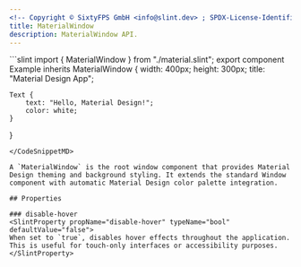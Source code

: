 ```yaml
---
<!-- Copyright © SixtyFPS GmbH <info@slint.dev> ; SPDX-License-Identifier: MIT -->
title: MaterialWindow
description: MaterialWindow API.
---
```



<CodeSnippetMD imagePath="" noScreenShot scale="3" imageWidth="300" imageHeight="200" imageAlt="">
```slint
import { MaterialWindow } from "./material.slint";
export component Example inherits MaterialWindow {
    width: 400px;
    height: 300px;
    title: "Material Design App";

    Text {
        text: "Hello, Material Design!";
        color: white;
    }
}
```
</CodeSnippetMD>

A `MaterialWindow` is the root window component that provides Material Design theming and background styling. It extends the standard Window component with automatic Material Design color palette integration.

## Properties

### disable-hover
<SlintProperty propName="disable-hover" typeName="bool" defaultValue="false">
When set to `true`, disables hover effects throughout the application. This is useful for touch-only interfaces or accessibility purposes.
</SlintProperty>


